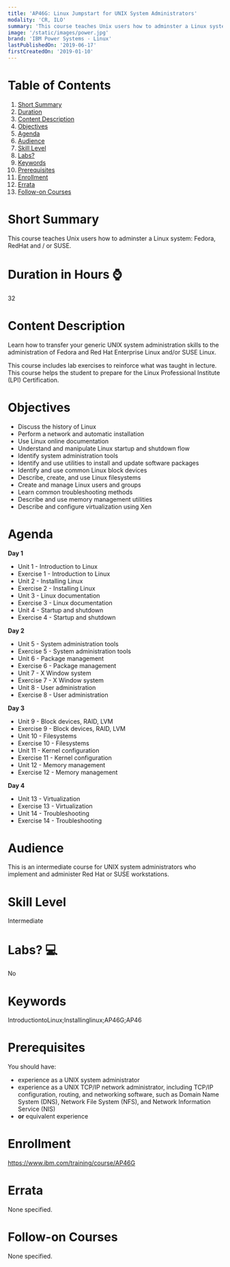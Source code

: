 ```yaml
---
title: 'AP46G: Linux Jumpstart for UNIX System Administrators'
modality: 'CR, ILO'
summary: 'This course teaches Unix users how to adminster a Linux system: Fedora, RedHat and / or SUSE.'
image: '/static/images/power.jpg'
brand: 'IBM Power Systems - Linux'
lastPublishedOn: '2019-06-17'
firstCreatedOn: '2019-01-10'
---
```

# Table of Contents
1.  [Short Summary](#short-summary)
2.  [Duration](#duration-in-hours-)
3.  [Content Description](#content-description)
4.  [Objectives](#objectives)
5.  [Agenda](#agenda)
6.  [Audience](#audience)
7.  [Skill Level](#skill-level)
8.  [Labs?](#labs-)
9.  [Keywords](#keywords)
10. [Prerequisites](#prerequisites)
11. [Enrollment](#enrollment)
12. [Errata](#errata)
13. [Follow-on Courses](#follow-on-courses)

# Short Summary
This course teaches Unix users how to adminster a Linux system: Fedora, RedHat and / or SUSE.

# Duration in Hours ⌚
32

# Content Description
<p>Learn how to transfer your generic UNIX system administration skills to the administration of Fedora and Red Hat Enterprise Linux and/or SUSE Linux.</p>

<p>This course includes lab exercises to reinforce what was taught in lecture. This course helps the student to prepare for the Linux Professional Institute (LPI) Certification.</p>

# Objectives
<ul>
	<li>Discuss the history of Linux</li>
	<li>Perform a network and automatic installation</li>
	<li>Use Linux online documentation</li>
	<li>Understand and manipulate Linux startup and shutdown flow</li>
	<li>Identify system administration tools</li>
	<li>Identify and use utilities to install and update software packages</li>
	<li>Identify and use common Linux block devices</li>
	<li>Describe, create, and use Linux filesystems</li>
	<li>Create and manage Linux users and groups</li>
	<li>Learn common troubleshooting methods</li>
	<li>Describe and use memory management utilities</li>
	<li>Describe and configure virtualization using Xen</li>
</ul>

# Agenda
<p><strong>Day 1 </strong></p><ul><li>Unit 1 - Introduction to Linux</li><li>Exercise 1 - Introduction to Linux</li><li>Unit 2 - Installing Linux</li><li>Exercise 2 - Installing Linux</li><li>Unit 3 - Linux documentation</li><li>Exercise 3 - Linux documentation</li><li>Unit 4 - Startup and shutdown</li><li>Exercise 4 - Startup and shutdown</li></ul><p><strong>Day 2</strong></p><ul><li>Unit 5 - System administration tools</li><li>Exercise 5 - System administration tools</li><li>Unit 6 - Package management</li><li>Exercise 6 - Package management</li><li>Unit 7 - X Window system</li><li>Exercise 7 - X Window system</li><li>Unit 8 - User administration</li><li>Exercise 8 - User administration</li></ul><p><strong>Day 3</strong></p><ul><li>Unit 9 - Block devices, RAID, LVM</li><li>Exercise 9 - Block devices, RAID, LVM</li><li>Unit 10 - Filesystems</li><li>Exercise 10 - Filesystems</li><li>Unit 11 - Kernel configuration</li><li>Exercise 11 - Kernel configuration</li><li>Unit 12 - Memory management</li><li>Exercise 12 - Memory management</li></ul><p><strong>Day 4</strong></p><ul><li>Unit 13 - Virtualization</li><li>Exercise 13 - Virtualization</li><li>Unit 14 - Troubleshooting</li><li>Exercise 14 - Troubleshooting</li></ul>

# Audience
<p>This is an intermediate course for UNIX system administrators who implement and administer Red Hat or SUSE workstations.</p>

# Skill Level
Intermediate

# Labs? 💻
No

# Keywords
IntroductiontoLinux;Installinglinux;AP46G;AP46

# Prerequisites
<p>You should have:</p>

<ul>
	<li>experience as a UNIX system administrator</li>
	<li>experience as a UNIX TCP/IP network administrator, including TCP/IP configuration, routing, and networking software, such as Domain Name System (DNS), Network File System (NFS), and Network Information Service (NIS)</li>
	<li><strong>or</strong> equivalent experience</li>
</ul>

# Enrollment
https://www.ibm.com/training/course/AP46G

# Errata
None specified.

# Follow-on Courses
None specified.


